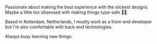 Passionate about making the best experience with the slickest designs. Maybe a little too obsessed with making things type-safe 🧙‍♂️.

Based in Rotterdam, Netherlands, I mostly work as a front-end developer but I'm also comfortable with back-end technologies.

Always busy learning new things.
